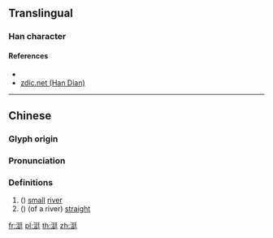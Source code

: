 {{character info/new}}
==Translingual==

===Han character===
{{Han char|rn=85|rad=水|as=07|sn=10|four=|canj=ENKG|ids=⿰氵廷}}

====References====
* {{Han ref|kx=0626.220|dkj=17537|dj=1029.030|hdz=31609.010|uh=6D8F|ud=28047}}
* [http://www.zdic.net/z/1d/js/6D8F.htm zdic.net (Han Dian)]

----

==Chinese==
{{zh-forms}}

===Glyph origin===
{{Han etym}}

===Pronunciation===
{{zh-pron
|m=tǐng
|c=ting5
|mc=y
|oc=y
|ma=
|cat=
}}

===Definitions===
{{zh-hanzi}}

# ({{zh-only|汫涏}}) [[small]] [[river]]
# ({{zh-only|汫涏}}) (of a river) [[straight]]

[[fr:涏]]
[[pl:涏]]
[[th:涏]]
[[zh:涏]]